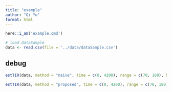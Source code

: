 ```yaml
---
title: "example"
author: "Qi Yu"
format: html
---
```


```r
here::i_am('example.qmd')
```
```r
# load dataSample
data <- read.csv(file = '../data/dataSample.csv')
```


## debug
```r
estTIR(data, method = "naive", time = c(0, 4200), range = c(70, 180), boot = 20)
```

```r
estTIR(data, method = "proposed", time = c(0, 4200), range = c(70, 180), boot = 20)
```


